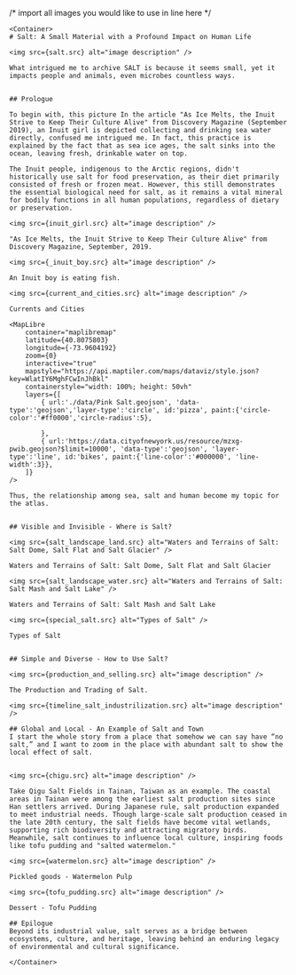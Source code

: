 
/* import all images you would like to use in line here */



<PageLayout title={SITE.title} description={SITE.description}>

    <Container>
    # Salt: A Small Material with a Profound Impact on Human Life
    
    <img src={salt.src} alt="image description" />

    What intrigued me to archive SALT is because it seems small, yet it impacts people and animals, even microbes countless ways. 
    

    ## Prologue
    
    To begin with, this picture In the article "As Ice Melts, the Inuit Strive to Keep Their Culture Alive" from Discovery Magazine (September 2019), an Inuit girl is depicted collecting and drinking sea water directly, confused me intrigued me. In fact, this practice is explained by the fact that as sea ice ages, the salt sinks into the ocean, leaving fresh, drinkable water on top.

    The Inuit people, indigenous to the Arctic regions, didn't historically use salt for food preservation, as their diet primarily consisted of fresh or frozen meat. However, this still demonstrates the essential biological need for salt, as it remains a vital mineral for bodily functions in all human populations, regardless of dietary or preservation.
    
    <img src={inuit_girl.src} alt="image description" />

    "As Ice Melts, the Inuit Strive to Keep Their Culture Alive" from Discovery Magazine, September, 2019.

    <img src={_inuit_boy.src} alt="image description" />

    An Inuit boy is eating fish.

    <img src={current_and_cities.src} alt="image description" />

    Currents and Cities

    <MapLibre
        container="maplibremap"
        latitude={40.8075803}
        longitude={-73.9604192}
        zoom={0}
        interactive="true"
        mapstyle="https://api.maptiler.com/maps/dataviz/style.json?key=WlatIY6MghFCwInJhBkl"
        containerstyle="width: 100%; height: 50vh"
        layers={[
            { url:'./data/Pink Salt.geojson', 'data-type':'geojson','layer-type':'circle', id:'pizza', paint:{'circle-color':'#ff0000','circle-radius':5},
            
            },
            { url:'https://data.cityofnewyork.us/resource/mzxg-pwib.geojson?$limit=10000', 'data-type':'geojson', 'layer-type':'line', id:'bikes', paint:{'line-color':'#000000', 'line-width':3}},
        ]}
    />

    Thus, the relationship among sea, salt and human become my topic for the atlas.


    ## Visible and Invisible - Where is Salt?

    <img src={salt_landscape_land.src} alt="Waters and Terrains of Salt: Salt Dome, Salt Flat and Salt Glacier" />

    Waters and Terrains of Salt: Salt Dome, Salt Flat and Salt Glacier

    <img src={salt_landscape_water.src} alt="Waters and Terrains of Salt: Salt Mash and Salt Lake" />

    Waters and Terrains of Salt: Salt Mash and Salt Lake

    <img src={special_salt.src} alt="Types of Salt" />

    Types of Salt


    ## Simple and Diverse - How to Use Salt?

    <img src={production_and_selling.src} alt="image description" />

    The Production and Trading of Salt.

    <img src={timeline_salt_industrilization.src} alt="image description" />

    ## Global and Local - An Example of Salt and Town
    I start the whole story from a place that somehow we can say have “no salt,” and I want to zoom in the place with abundant salt to show the local effect of salt. 
 

    <img src={chigu.src} alt="image description" />

    Take Qigu Salt Fields in Tainan, Taiwan as an example. The coastal areas in Tainan were among the earliest salt production sites since Han settlers arrived. During Japanese rule, salt production expanded to meet industrial needs. Though large-scale salt production ceased in the late 20th century, the salt fields have become vital wetlands, supporting rich biodiversity and attracting migratory birds.
    Meanwhile, salt continues to influence local culture, inspiring foods like tofu pudding and "salted watermelon."

    <img src={watermelon.src} alt="image description" />

    Pickled goods - Watermelon Pulp

    <img src={tofu_pudding.src} alt="image description" />

    Dessert - Tofu Pudding

    ## Epilogue
    Beyond its industrial value, salt serves as a bridge between ecosystems, culture, and heritage, leaving behind an enduring legacy of environmental and cultural significance.

    </Container>

</PageLayout>